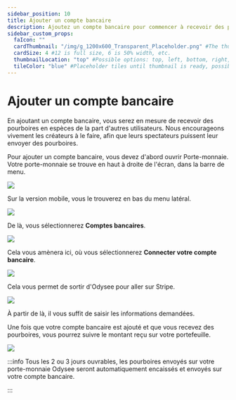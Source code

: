 ---
sidebar_position: 10
title: Ajouter un compte bancaire
description: Ajoutez un compte bancaire pour commencer à recevoir des pourboires en espèces de la part des téléspectateurs.
sidebar_custom_props:
  faIcon: ""
  cardThumbnail: "/img/g_1200x600_Transparent_Placeholder.png" #The thumbnail on the category card.
  cardSize: 4 #12 is full size, 6 is 50% width, etc.
  thumbnailLocation: "top" #Possible options: top, left, bottom, right, none
  tileColor: "blue" #Placeholder tiles until thumbnail is ready, possible options: blue, cream, darkpurple, lightpurple, mauve, orange, pink, none
---

# Ajouter un compte bancaire

En ajoutant un compte bancaire, vous serez en mesure de recevoir des pourboires en espèces de la part d'autres utilisateurs. Nous encourageons vivement les créateurs à le faire, afin que leurs spectateurs puissent leur envoyer des pourboires.

Pour ajouter un compte bancaire, vous devez d'abord ouvrir <OdyseeButton url="https://odysee.com/$/wallet"><OdyseeIcon type="credits" /> Porte-monnaie</OdyseeButton>. Votre porte-monnaie se trouve en haut à droite de l'écran, dans la barre de menu.

<Image src="/img/fr/Ajouteruncomptebancaire01.png" />

Sur la version mobile, vous le trouverez en bas du menu latéral.

<Image src="/img/fr/Mportefeuille.png" />

De là, vous sélectionnerez **Comptes bancaires**.

<Image src="/img/fr/Ajouteruncomptebancaire02.png" />

Cela vous amènera ici, où vous sélectionnerez **Connecter votre compte bancaire**.

<Image src="/img/fr/Ajouteruncomptebancaire03.png" />

Cela vous permet de sortir d'Odysee pour aller sur Stripe.

<Image src="/img/fr/Ajouteruncomptebancaire04.png" />

À partir de là, il vous suffit de saisir les informations demandées.

Une fois que votre compte bancaire est ajouté et que vous recevez des pourboires, vous pourrez suivre le montant reçu sur votre portefeuille.

<Image src="/img/fr/Ajouteruncomptebancaire05.png" />

:::info
  Tous les 2 ou 3 jours ouvrables, les pourboires envoyés sur votre porte-monnaie Odysee seront automatiquement encaissés et envoyés sur votre compte bancaire.

:::
